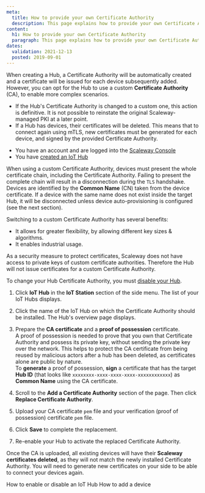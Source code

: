 ```yaml
---
meta:
  title: How to provide your own Certificate Authority
  description: This page explains how to provide your own Certificate Authority
content:
  h1: How to provide your own Certificate Authority
  paragraph: This page explains how to provide your own Certificate Authority
dates:
  validation: 2021-12-13
  posted: 2019-09-01
---
```


When creating a Hub, a Certificate Authority will be automatically created and a certificate will be issued for each device subsequently added. However, you can opt for the Hub to use a custom **Certificate Authority** (CA), to enable more complex scenarios.

<Message type="important">

- If the Hub's Certificate Authority is changed to a custom one, this action is definitive. It is not possible to reinstate the original Scaleway-managed PKI at a later point.
- If a Hub has devices, their certificates will be deleted. This means that to connect again using mTLS, new certificates must be generated for each device, and signed by the provided Certificate Authority.

</Message>

<Message type="requirement">

- You have an account and are logged into the [Scaleway Console](https://console.scaleway.com)
- You have [created an IoT Hub](/iot/iot-hub/how-to/create-hub)

</Message>

When using a custom Certificate Authority, devices must present the whole certificate chain, including the Certificate Authority. Failing to present the complete chain will result in a disconnection during the `TLS` handshake. Devices are identified by the **Common Name** (CN) taken from the device certificate. If a device with the same name does not exist inside the target Hub, it will be disconnected unless device auto-provisioning is configured (see the next section).

Switching to a custom Certificate Authority has several benefits:

- It allows for greater flexibility, by allowing different key sizes & algorithms.
- It enables industrial usage.

<Message type="note">

As a security measure to protect certificates, Scaleway does not have access to private keys of custom certificate authorities. Therefore the Hub will not issue certificates for a custom Certificate Authority.

</Message>


<Message type="important">

To change your Hub Certificate Authority, you must [disable your Hub](/iot/iot-hub/how-to/enable-disable-hub/).

</Message>

1. Click **IoT Hub** in the **IoT Station** section of the side menu. The list of your IoT Hubs displays.

2. Click the name of the IoT Hub on which the Certificate Authority should be installed. The Hub's overview page displays. 

3. Prepare the **CA certificate** and a **proof of possession** certificate.  
   A proof of possession is needed to prove that you own that Certificate Authority and possess its private key, without sending the private key over the network. This helps to protect the CA certificate from being reused by malicious actors after a hub has been deleted, as certificates alone are public by nature.  
   To **generate** a proof of possession, **sign** a certificate that has the target **Hub ID** (that looks like `xxxxxxxx-xxxx-xxxx-xxxx-xxxxxxxxxxxx`) as **Common Name** using the CA certificate.

4. Scroll to the **Add a Certificate Authority** section of the page. Then click **Replace Certificate Authority**.

5. Upload your CA certificate `pem` file and your verification (proof of possession) certificate `pem` file.

6. Click **Save** to complete the replacement.

7. Re-enable your Hub to activate the replaced Certificate Authority. 

<Message type="important">

Once the CA is uploaded, all existing devices will have their **Scaleway certificates deleted**, as they will not match the newly installed Certificate Authority. You will need to generate new certificates on your side to be able to connect your devices again.

</Message>

<Navigation title="See Also">
  <PreviousButton to="/iot/iot-hub/how-to/enable-disable-hub">How to enable or disable an IoT Hub</PreviousButton>
  <NextButton to="/iot/iot-hub/how-to/add-device">How to add a device</NextButton>
</Navigation>
